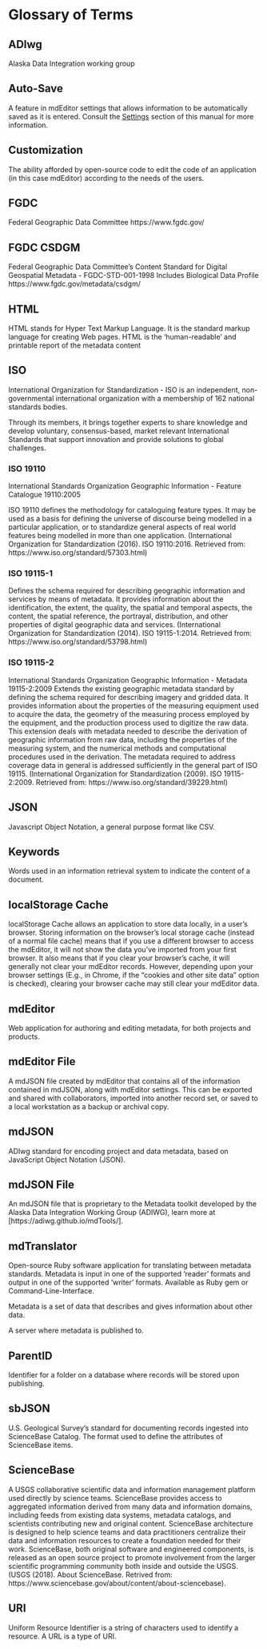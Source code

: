 # Glossary of Terms {#glossary}

## ADIwg
Alaska Data Integration working group

## Auto-Save
A feature in mdEditor settings that allows information to be automatically saved as it is entered. Consult the [Settings](#settings) section of this manual for more information.

## Customization
The ability afforded by open-source code to edit the code of an application (in this case mdEditor) according to the needs of the users.

## FGDC
Federal Geographic Data Committee https://www.fgdc.gov/

## FGDC CSDGM
Federal Geographic Data Committee’s Content Standard for Digital Geospatial Metadata - FGDC-STD-001-1998 Includes Biological Data Profile https://www.fgdc.gov/metadata/csdgm/

## HTML
HTML stands for Hyper Text Markup Language. It is the standard markup language for creating Web pages. HTML is the ‘human-readable’ and printable report of the metadata content

## ISO
International Organization for Standardization - ISO is an independent, non-governmental international organization with a membership of 162 national standards bodies.

Through its members, it brings together experts to share knowledge and develop voluntary, consensus-based, market relevant International Standards that support innovation and provide solutions to global challenges.

### ISO 19110
International Standards Organization Geographic Information - Feature Catalogue 19110:2005

ISO 19110 defines the methodology for cataloguing feature types. It may be used as a basis for defining the universe of discourse being modelled in a particular application, or to standardize general aspects of real world features being modelled in more than one application. (International Organization for Standardization (2016). ISO 19110:2016. Retrieved from: https://www.iso.org/standard/57303.html)

### ISO 19115-1
Defines the schema required for describing geographic information and services by means of metadata. It provides information about the identification, the extent, the quality, the spatial and temporal aspects, the content, the spatial reference, the portrayal, distribution, and other properties of digital geographic data and services. (International Organization for Standardization (2014). ISO 19115-1:2014. Retrieved from: https://www.iso.org/standard/53798.html)

### ISO 19115-2
International Standards Organization Geographic Information - Metadata 19115-2:2009
Extends the existing geographic metadata standard by defining the schema required for describing imagery and gridded data. It provides information about the properties of the measuring equipment used to acquire the data, the geometry of the measuring process employed by the equipment, and the production process used to digitize the raw data. This extension deals with metadata needed to describe the derivation of geographic information from raw data, including the properties of the measuring system, and the numerical methods and computational procedures used in the derivation. The metadata required to address coverage data in general is addressed sufficiently in the general part of ISO 19115. (International Organization for Standardization (2009). ISO 19115-2:2009. Retrieved from: https://www.iso.org/standard/39229.html)

## JSON
Javascript Object Notation, a general purpose format like CSV.

## Keywords
Words used in an information retrieval system to indicate the content of a document.

## localStorage Cache
localStorage Cache allows an application to store data locally, in a user's browser. Storing information on the browser's local storage cache (instead of a normal file cache) means that if you use a different browser to access the mdEditor, it will not show the data you've imported from your first browser. It also means that if you clear your browser's cache, it will generally not clear your mdEditor records. However, depending upon your browser settings (E.g., in Chrome, if the "cookies and other site data" option is checked), clearing your browser cache may still clear your mdEditor data.

## mdEditor
Web application for authoring and editing metadata, for both projects and products.

## mdEditor File
A mdJSON file created by mdEditor that contains all of the information contained in mdJSON, along with mdEditor settings. This can be exported and shared with collaborators, imported into another record set, or saved to a local workstation as a backup or archival copy.

## mdJSON
ADIwg standard for encoding project and data metadata, based on JavaScript Object Notation (JSON).

## mdJSON File
An mdJSON file that is proprietary to the Metadata toolkit developed by the Alaska Data Integration Working Group (ADIWG), learn more at [https://adiwg.github.io/mdTools/].

## mdTranslator
Open-source Ruby software application for translating between metadata standards. Metadata is input in one of the supported ‘reader’ formats and output in one of the supported ‘writer’ formats. Available as Ruby gem or Command-Line-Interface.

Metadata is a set of data that describes and gives information about other data.

A server where metadata is published to.

## ParentID
Identifier for a folder on a database where records will be stored upon publishing.

## sbJSON
U.S. Geological Survey’s standard for documenting records ingested into ScienceBase Catalog. The format used to define the attributes of ScienceBase items.

## ScienceBase
A USGS collaborative scientific data and information management platform used directly by science teams. ScienceBase provides access to aggregated information derived from many data and information domains, including feeds from existing data systems, metadata catalogs, and scientists contributing new and original content. ScienceBase architecture is designed to help science teams and data practitioners centralize their data and information resources to create a foundation needed for their work. ScienceBase, both original software and engineered components, is released as an open source project to promote involvement from the larger scientific programming community both inside and outside the USGS. (USGS (2018). About ScienceBase. Retrived from: https://www.sciencebase.gov/about/content/about-sciencebase).

## URI
Uniform Resource Identifier is a string of characters used to identify a resource. A URL is a type of URI.
